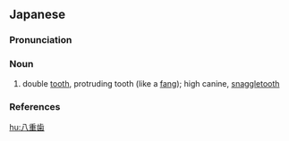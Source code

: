 ==Japanese==
{{ja-kanjitab|や|え|は|k3=ば|yomi=kun}}

===Pronunciation===
{{ja-pron|やえば|y=kun|acc=1|acc2=h|acc_ref=NHK|acc2_ref=NHK}}

===Noun===
{{ja-noun|やえば}}

# double [[tooth]], protruding tooth (like a [[fang]]); high canine, [[snaggletooth]]

===References===
<references/>

[[hu:八重歯]]